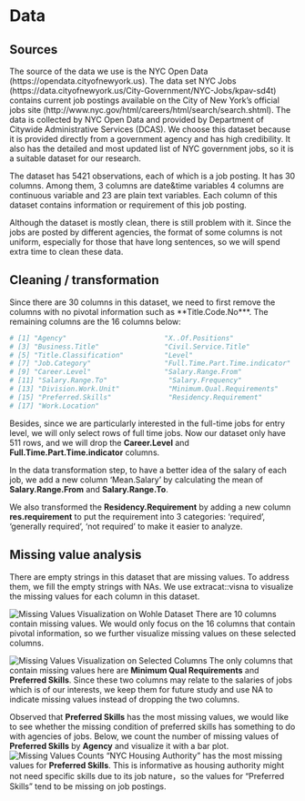 # Data 

## Sources

  The source of the data we use is the NYC Open Data (https://opendata.cityofnewyork.us). The data set NYC Jobs (https://data.cityofnewyork.us/City-Government/NYC-Jobs/kpav-sd4t) contains current job postings available on the City of New York’s official jobs site (http://www.nyc.gov/html/careers/html/search/search.shtml). The data is collected by NYC Open Data and provided by Department of Citywide Administrative Services (DCAS). We choose this dataset because it is provided directly from a government agency and has high credibility. It also has the detailed and most updated list of NYC government jobs, so it is a suitable dataset for our research.
  
  The dataset has 5421 observations, each of which is a job posting. It has 30 columns. Among them, 3 columns are date&time variables 4 columns are continuous variable and 23 are plain text variables. Each column of this dataset contains information or requirement of this job posting.
  
  Although the dataset is mostly clean, there is still problem with it. Since the jobs are posted by different agencies, the format of some columns is not uniform, especially for those that have long sentences, so we will spend extra time to clean these data.

## Cleaning / transformation

  Since there are 30 columns in this dataset, we need to first remove the columns with no pivotal information such as **Title.Code.No*</mark >**. The remaining columns are the 16 columns below:

```r
# [1] "Agency"                        "X..Of.Positions"              
# [3] "Business.Title"                "Civil.Service.Title"          
# [5] "Title.Classification"          "Level"                        
# [7] "Job.Category"                  "Full.Time.Part.Time.indicator"
# [9] "Career.Level"                  "Salary.Range.From"            
# [11] "Salary.Range.To"               "Salary.Frequency"             
# [13] "Division.Work.Unit"            "Minimum.Qual.Requirements"    
# [15] "Preferred.Skills"              "Residency.Requirement"
# [17] "Work.Location"
```

  Besides, since we are particularly interested in the full-time jobs for entry level, we will only select rows of full time jobs. Now our dataset only have 511 rows, and we will drop the **Career.Level** and **Full.Time.Part.Time.indicator** columns.
  
  In the data transformation step, to have a better idea of the salary of each job, we add a new column 'Mean.Salary' by calculating the mean of **Salary.Range.From** and **Salary.Range.To**.
  
  We also transformed the **Residency.Requirement** by adding a new column **res.requirement** to put the requirement into 3 categories: 'required', 'generally required', 'not required' to make it easier to analyze.
  

## Missing value analysis
There are empty strings in this dataset that are missing values. To address them, we fill the empty strings with NAs. 
We use extracat::visna to visualize the missing values for each column in this dataset.

![Missing Values Visualization on Wohle Dataset](images/missingvalues.png)
There are 10 columns contain missing values. We would only focus on the 16 columns that contain pivotal information, so we further visualize missing values on these selected columns.


![Missing Values Visualization on Selected Columns](images/missingvalueselected.png)
The only columns that contain missing values here are **Minimum Qual Requirements** and **Preferred Skills**. Since these two columns may relate to the salaries of jobs which is of our interests, we keep them for future study and use NA to indicate missing values instead of dropping the two columns.

Observed that **Preferred Skills** has the most missing values, we would like to see whether the missing condition of preferred skills has something to do with agencies of jobs. Below, we count the number of missing values of **Preferred Skills** by **Agency** and visualize it with a bar plot. 
![Missing Values Counts](images/missingvaluescount.png)
"NYC Housing Authority" has the most missing values for **Preferred Skills**. This is informative as housing authority might not need specific skills due to its job nature，so the values for "Preferred Skills" tend to be missing on job postings.
